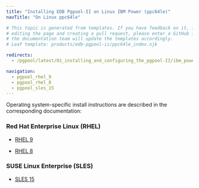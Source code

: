 ```yaml
---
title: "Installing EDB Pgpool-II on Linux IBM Power (ppc64le)"
navTitle: "On Linux ppc64le"

# This topic is generated from templates. If you have feedback on it, instead of
# editing the page and creating a pull request, please enter a GitHub issue and
# the documentation team will update the templates accordingly.
# Leaf template: products/edb-pgpool-ii/ppc64le_index.njk

redirects:
  - /pgpool/latest/01_installing_and_configuring_the_pgpool-II/ibm_power_ppc64le/

navigation:
  - pgpool_rhel_9
  - pgpool_rhel_8
  - pgpool_sles_15
---
```


Operating system-specific install instructions are described in the corresponding documentation:

### Red Hat Enterprise Linux (RHEL)

- [RHEL 9](pgpool_rhel_9)

- [RHEL 8](pgpool_rhel_8)

### SUSE Linux Enterprise (SLES)

- [SLES 15](pgpool_sles_15)

